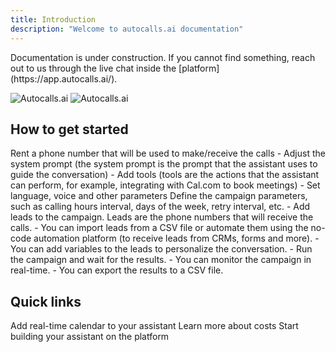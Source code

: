 ```yaml
---
title: Introduction
description: "Welcome to autocalls.ai documentation"
---
```


<Warning>
  Documentation is under construction. If you cannot find something, reach out
  to us through the live chat inside the [platform](https://app.autocalls.ai/).
</Warning>

<img
  className="block dark:hidden"
  src="https://autocalls.ai/ogimage-en.jpg"
  alt="Autocalls.ai"
/>
<img
  className="hidden dark:block"
  src="https://autocalls.ai/ogimage-en.jpg"
  alt="Autocalls.ai"
/>

## How to get started

<Steps>
  <Step title="Rent a phone number">
    Rent a phone number that will be used to make/receive the calls
  </Step>
  <Step title="Create an assistant">
    - Adjust the system prompt (the system prompt is the prompt that the
    assistant uses to guide the conversation)
    - Add tools (tools are the actions
    that the assistant can perform, for example, integrating with Cal.com to
    book meetings) 
    - Set language, voice and other parameters
  </Step>
  <Step title="Create a campaign">
    Define the campaign parameters, such as calling hours interval, days of the
    week, retry interval, etc.
  </Step>
  <Step title="Add leads">
    - Add leads to the campaign. Leads are the phone numbers that will receive
    the calls.
    - You can import leads from a CSV file or automate them using the no-code
    automation platform (to receive leads from CRMs, forms and more).
    - You can add variables to the leads to personalize the conversation.
  </Step>
  <Step title="Run the campaign">
    - Run the campaign and wait for the results.
    - You can monitor the campaign in real-time.
    - You can export the results to a CSV file.
  </Step>
</Steps>

## Quick links

<CardGroup cols={3}>
  <Card
    title="Add Cal.com tool"
    icon="arrow-up-right-from-square"
    href="tools/cal-com">
    Add real-time calendar to your assistant
  </Card>
  <Card title="Costs" icon="arrow-up-right-from-square" href="costs">
    Learn more about costs
  </Card>
  <Card
    title="Go to the platform"
    icon="arrow-up-right-from-square"
    href="https://app.autocalls.ai/">
    Start building your assistant on the platform
  </Card>
</CardGroup>
